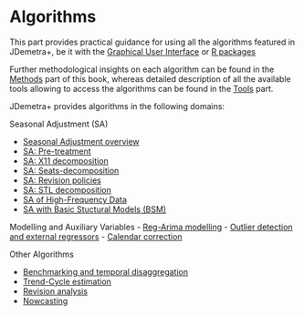 # Algorithms {.unnumbered #part-A}

This part provides practical guidance for using all the algorithms featured in JDemetra+, be it with the [Graphical User Interface](#t-gui-overview) or [R packages](#t-r-packs)

Further methodological insights on each algorithm can be found in the [Methods](#part-M) part of this book, whereas detailed description of all the available tools allowing to access the algorithms can be found in the [Tools](#part-T) part.

JDemetra+ provides algorithms in the following domains:

Seasonal Adjustment (SA)

- [Seasonal Adjustment overview](#sa-overview)
- [SA: Pre-treatment](#sa-pre-t)
- [SA: X11 decomposition](a-sa-X11)
- [SA: Seats-decomposition](#a-sa-seats)
- [SA: Revision policies](#a-rev-pol)
- [SA: STL decomposition](#a-sa-stl)
- [SA of High-Frequency Data](#a-sa-hf)
- [SA with Basic Stuctural Models (BSM)](#a-sa-bsm)

Modelling and Auxiliary Variables
- [Reg-Arima modelling](#a_reg-a)
- [Outlier detection and external regressors](#a-out-reg-ext)
- [Calendar correction](#a-cal)

Other Algorithms

- [Benchmarking and temporal disaggregation]((#a-bench))
- [Trend-Cycle estimation](#a-trend)
- [Revision analysis](#a-revs)
- [Nowcasting](#a-now)

     
        
